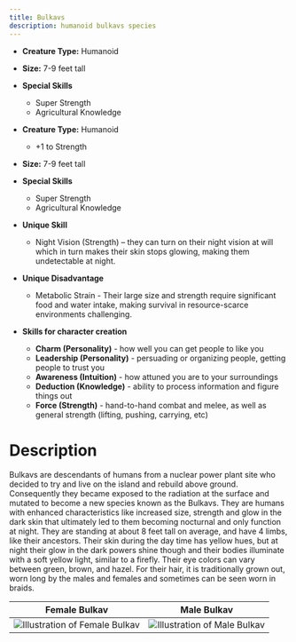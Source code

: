 ```yaml
---
title: Bulkavs
description: humanoid bulkavs species
---
```


- **Creature Type:** Humanoid
- **Size:** 7-9 feet tall
- **Special Skills**
  - Super Strength
  - Agricultural Knowledge


- **Creature Type:** Humanoid
  - +1 to Strength
- **Size:** 7-9 feet tall
- **Special Skills**
  - Super Strength
  - Agricultural Knowledge
- **Unique Skill**
  - Night Vision (Strength) – they can turn on their night vision at will which in turn makes their skin stops glowing, making them undetectable at night.
- **Unique Disadvantage**
  - Metabolic Strain - Their large size and strength require significant food and water intake, making survival in resource-scarce environments challenging.
- **Skills for character creation**
    - **Charm (Personality)** - how well you can get people to like you
    - **Leadership (Personality)** - persuading or organizing people, getting people to trust you
    - **Awareness (Intuition)** - how attuned you are to your surroundings
    - **Deduction (Knowledge)** - ability to process information and figure things out
    - **Force (Strength)** - hand-to-hand combat and melee, as well as general strength (lifting, pushing, carrying, etc)


# Description
Bulkavs are descendants of humans from a nuclear power plant site who decided to try and live on the island and rebuild above ground. Consequently they became exposed to the radiation at the surface and mutated to become a new species known as the Bulkavs. They are humans with enhanced characteristics like increased size, strength and glow in the dark skin that ultimately led to them becoming nocturnal and only function at night. They are standing at about 8 feet tall on average, and have 4 limbs, like their ancestors. Their skin during the day time has yellow hues, but at night their glow in the dark powers shine though and their bodies illuminate with a soft yellow light, similar to a firefly. Their eye colors can vary between green, brown, and hazel. For their hair, it is traditionally grown out, worn long by the males and females and sometimes can be seen worn in braids.  


**Female Bulkav**            |  **Male Bulkav**
:-------------------------:|:-------------------------:
![Illustration of Female Bulkav](../../../assets/rinoalk/female-bulkav.jpg)  |  ![Illustration of Male Bulkav](../../../assets/rinoalk/male-bulkav.jpg)